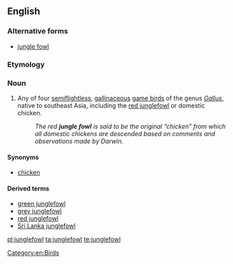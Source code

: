 ==English==

===Alternative forms===
* [[jungle fowl]]

===Etymology===
{{compound|jungle|fowl|lang=en}}

===Noun===
{{en-noun|junglefowl}}

# Any of four [[semiflightless]], [[gallinaceous]] [[game bird]]s of the genus ''[[Gallus]]'', native to southeast Asia, including the [[red junglefowl]] or domestic chicken.
#: ''The red '''jungle fowl''' is said to be the original “chicken” from which all domestic chickens are descended based on comments and observations made by Darwin.''

====Synonyms====
* [[chicken]]

====Derived terms====
* [[green junglefowl]]
* [[grey junglefowl]]
* [[red junglefowl]]
* [[Sri Lanka junglefowl]]

[[Category:en:Birds]]

[[pl:junglefowl]]
[[ta:junglefowl]]
[[te:junglefowl]]